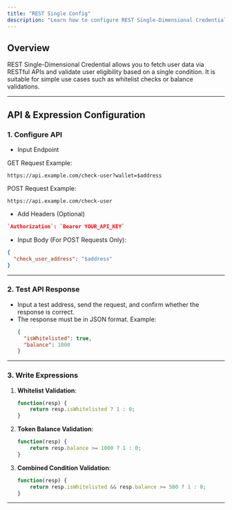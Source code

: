 ```yaml
---
title: "REST Single Config"
description: "Learn how to configure REST Single-Dimensional Credential"
---
```


## Overview

REST Single-Dimensional Credential allows you to fetch user data via RESTful APIs and validate user eligibility based on a single condition. It is suitable for simple use cases such as whitelist checks or balance validations.

---

## API & Expression Configuration

### 1. Configure API

- Input Endpoint

GET Request Example:
```plaintext
https://api.example.com/check-user?wallet=$address
```

POST Request Example:
```plaintext
https://api.example.com/check-user
```

- Add Headers (Optional)

```json
`Authorization`: `Bearer YOUR_API_KEY`
```

- Input Body (For POST Requests Only):

```json
{
  "check_user_address": "$address"
}
```

---

### 2. Test API Response

- Input a test address, send the request, and confirm whether the response is correct.
- The response must be in JSON format. Example:
  ```json
  {
    "isWhitelisted": true,
    "balance": 1000
  }
  ```

---

### 3. Write Expressions

1. **Whitelist Validation**:
   ```javascript
   function(resp) {
       return resp.isWhitelisted ? 1 : 0;
   }
   ```

2. **Token Balance Validation**:
   ```javascript
   function(resp) {
       return resp.balance >= 1000 ? 1 : 0;
   }
   ```

3. **Combined Condition Validation**:
   ```javascript
   function(resp) {
       return resp.isWhitelisted && resp.balance >= 500 ? 1 : 0;
   }
   ```

---